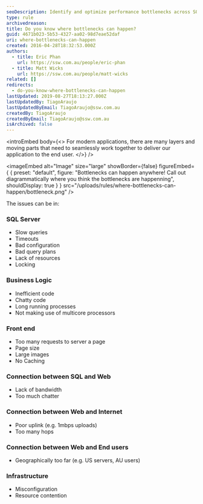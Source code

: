 ```yaml
---
seoDescription: Identify and optimize performance bottlenecks across SQL Server, business logic, front-end, connections, and infrastructure layers to enhance overall application speed.
type: rule
archivedreason:
title: Do you know where bottlenecks can happen?
guid: 4671b023-5b53-4327-aa02-98d7eae52daf
uri: where-bottlenecks-can-happen
created: 2016-04-28T18:32:53.000Z
authors:
  - title: Eric Phan
    url: https://ssw.com.au/people/eric-phan
  - title: Matt Wicks
    url: https://ssw.com.au/people/matt-wicks
related: []
redirects:
  - do-you-know-where-bottlenecks-can-happen
lastUpdated: 2019-08-27T18:13:27.000Z
lastUpdatedBy: TiagoAraujo
lastUpdatedByEmail: TiagoAraujo@ssw.com.au
createdBy: TiagoAraujo
createdByEmail: TiagoAraujo@ssw.com.au
isArchived: false
---
```


<introEmbed
  body={<>
For modern applications, there are many layers and moving parts that need to seamlessly work together to deliver our application to the end user.
  </>}
/>

<imageEmbed
  alt="Image"
  size="large"
  showBorder={false}
  figureEmbed={ {
    preset: "default",
    figure: "Bottlenecks can happen anywhere! Call out diagrammatically where you think the bottlenecks are happenning",
    shouldDisplay: true
  } }
  src="/uploads/rules/where-bottlenecks-can-happen/bottleneck.png"
/>


The issues can be in:

### SQL Server

- Slow queries
- Timeouts
- Bad configuration
- Bad query plans
- Lack of resources
- Locking

### Business Logic

- Inefficient code
- Chatty code
- Long running processes
- Not making use of multicore processors

### Front end

- Too many requests to server a page
- Page size
- Large images
- No Caching

### Connection between SQL and Web

- Lack of bandwidth
- Too much chatter

### Connection between Web and Internet

- Poor uplink (e.g. 1mbps uploads)
- Too many hops

### Connection between Web and End users

- Geographically too far (e.g. US servers, AU users)

### Infrastructure

- Misconfiguration
- Resource contention
